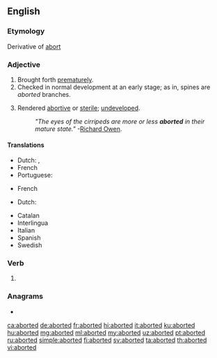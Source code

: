 ==English==

===Etymology===
Derivative of [[abort]]

===Adjective===
{{en-adj|-}}

# Brought forth [[prematurely]].
# Checked in normal development at an early stage; as in, spines are ''aborted'' branches.
# {{lb|en|biology}} Rendered [[abortive]] or [[sterile]]; [[undeveloped]].
#: ''"The eyes of the cirripeds are more or less '''aborted''' in their mature state."'' -[[w:Richard Owen|Richard Owen]].

====Translations====
{{trans-top|brought forth prematurely}}
* Dutch: {{t+|nl|geaborteerd}}, {{t|nl|voortijdig geboren}}
* French {{t+|fr|avorté|m}}
* Portuguese: {{t|pt|abortado}}
{{trans-mid}}
{{trans-bottom}}

{{trans-top|checked in development at an early stage}}
{{trans-mid}}
* French {{t+|fr|avorté|m}}
{{trans-bottom}}

{{trans-top|rendered abortive or sterile}}
{{trans-mid}}
* Dutch: {{t+|nl|rudimentair}}
{{trans-bottom}}

{{checktrans-top}}
<!-- meaning (1) or meaning (2)? -->
* Catalan {{t-check|ca|avortat}}
* Interlingua {{t-check|ia|abortate}}
* Italian {{t+check|it|terminato}}
* Spanish {{t+check|es|abortado}}
* Swedish {{t+check|sv|aborterad}}
{{checktrans-bottom}}

===Verb===
{{head|en|verb form}}

# {{en-past of|abort}}

===Anagrams===
* {{l|en|borated}}

[[ca:aborted]]
[[de:aborted]]
[[fr:aborted]]
[[hi:aborted]]
[[it:aborted]]
[[ku:aborted]]
[[hu:aborted]]
[[mg:aborted]]
[[ml:aborted]]
[[my:aborted]]
[[uz:aborted]]
[[pt:aborted]]
[[ru:aborted]]
[[simple:aborted]]
[[fi:aborted]]
[[sv:aborted]]
[[ta:aborted]]
[[th:aborted]]
[[vi:aborted]]